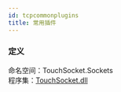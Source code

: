 ```yaml
---
id: tcpcommonplugins
title: 常用插件
---
```


### 定义

命名空间：TouchSocket.Sockets <br/>
程序集：[TouchSocket.dll](https://www.nuget.org/packages/TouchSocket)